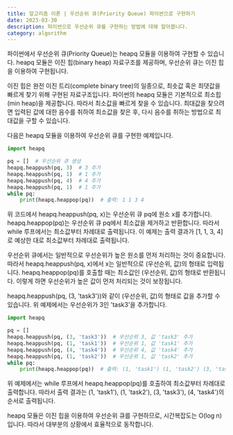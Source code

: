 ```yaml
---
title: 알고리즘 이론 | 우선순위 큐(Priority Queue) 파이썬으로 구현하기
date: 2023-03-30
description: 파이썬으로 우선순위 큐를 구현하는 방법에 대해 알아봅니다.
category: algorithm
---
```


파이썬에서 우선순위 큐(Priority Queue)는 heapq 모듈을 이용하여 구현할 수 있습니다. heapq 모듈은 이진 힙(binary heap) 자료구조를 제공하며, 우선순위 큐는 이진 힙을 이용하여 구현됩니다.

이진 힙은 완전 이진 트리(complete binary tree)의 일종으로, 최솟값 혹은 최댓값을 빠르게 찾기 위해 구현된 자료구조입니다. 파이썬의 heapq 모듈은 기본적으로 최소힙(min heap)을 제공합니다. 따라서 최소값을 빠르게 찾을 수 있습니다. 최대값을 찾으려면 입력된 값에 대한 음수를 취하여 최소값을 찾은 후, 다시 음수를 취하는 방법으로 최대값을 구할 수 있습니다.

다음은 heapq 모듈을 이용하여 우선순위 큐를 구현한 예제입니다.

```python
import heapq

pq = []  # 우선순위 큐 생성
heapq.heappush(pq, 3)  # 3 추가
heapq.heappush(pq, 1)  # 1 추가
heapq.heappush(pq, 4)  # 4 추가
heapq.heappush(pq, 1)  # 1 추가
while pq:
    print(heapq.heappop(pq))  # 출력: 1 1 3 4
```

위 코드에서 heapq.heappush(pq, x)는 우선순위 큐 pq에 원소 x를 추가합니다. heapq.heappop(pq)는 우선순위 큐 pq에서 최소값을 제거하고 반환합니다. 따라서 while 루프에서는 최소값부터 차례대로 출력됩니다. 이 예제는 출력 결과가 \[1, 1, 3, 4\]로 예상한 대로 최소값부터 차례대로 출력됩니다.

우선순위 큐에서는 일반적으로 우선순위가 높은 원소를 먼저 처리하는 것이 중요합니다. 따라서 heapq.heappush(pq, x)에서 x는 일반적으로 (우선순위, 값)의 형태로 입력됩니다. heapq.heappop(pq)를 호출할 때는 최소값인 (우선순위, 값)의 형태로 반환됩니다. 이렇게 하면 우선순위가 높은 값이 먼저 처리되는 것이 보장됩니다.

heapq.heappush(pq, (3, 'task3'))와 같이 (우선순위, 값)의 형태로 값을 추가할 수 있습니다. 위 예제에서는 우선순위가 3인 'task3'을 추가합니다.

```python
import heapq

pq = []
heapq.heappush(pq, (3, 'task3'))  # 우선순위 3, 값 'task3' 추가
heapq.heappush(pq, (1, 'task1'))  # 우선순위 1, 값 'task1' 추가
heapq.heappush(pq, (4, 'task4'))  # 우선순위 4, 값 'task4' 추가
heapq.heappush(pq, (1, 'task2'))  # 우선순위 1, 값 'task2' 추가
while pq:
    print(heapq.heappop(pq))  # 출력: (1, 'task1') (1, 'task2') (3, 'task3') (4, 'task4')
```

위 예제에서는 while 루프에서 heapq.heappop(pq)를 호출하여 최소값부터 차례대로 출력합니다. 따라서 출력 결과는 (1, 'task1'), (1, 'task2'), (3, 'task3'), (4, 'task4')의 순서로 출력됩니다.

heapq 모듈은 이진 힙을 이용하여 우선순위 큐를 구현하므로, 시간복잡도는 O(log n)입니다. 따라서 대부분의 상황에서 효율적으로 동작합니다.